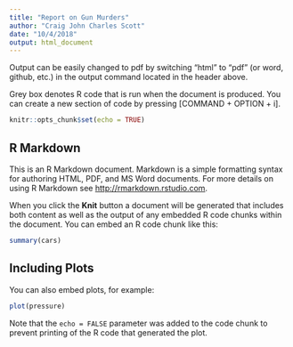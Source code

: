 ```yaml
---
title: "Report on Gun Murders"
author: "Craig John Charles Scott"
date: "10/4/2018"
output: html_document
---
```


Output can be easily changed to pdf by switching "html" to "pdf" (or word, github, etc.) in the output command located in the header above.

Grey box denotes R code that is run when the document is produced. You can create a new section of code by pressing [COMMAND + OPTION + i].

```r
knitr::opts_chunk$set(echo = TRUE)
```

## R Markdown



This is an R Markdown document. Markdown is a simple formatting syntax for authoring HTML, PDF, and MS Word documents. For more details on using R Markdown see <http://rmarkdown.rstudio.com>.

When you click the **Knit** button a document will be generated that includes both content as well as the output of any embedded R code chunks within the document. You can embed an R code chunk like this:

```r
summary(cars)
```

## Including Plots

You can also embed plots, for example:

```r
plot(pressure)
```

Note that the `echo = FALSE` parameter was added to the code chunk to prevent printing of the R code that generated the plot.

